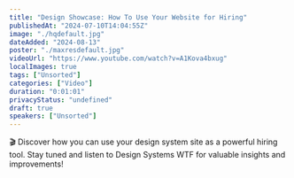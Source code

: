 ```yaml
---
title: "Design Showcase: How To Use Your Website for Hiring"
publishedAt: "2024-07-10T14:04:55Z"
image: "./hqdefault.jpg"
dateAdded: "2024-08-13"
poster: "./maxresdefault.jpg"
videoUrl: "https://www.youtube.com/watch?v=A1Kova4bxug"
localImages: true
tags: ["Unsorted"]
categories: ["Video"]
duration: "0:01:01"
privacyStatus: "undefined"
draft: true
speakers: ["Unsorted"]
---
```

🎬 Discover how you can use your design system site as a powerful hiring tool. Stay tuned and listen to Design Systems WTF for valuable insights and improvements!
